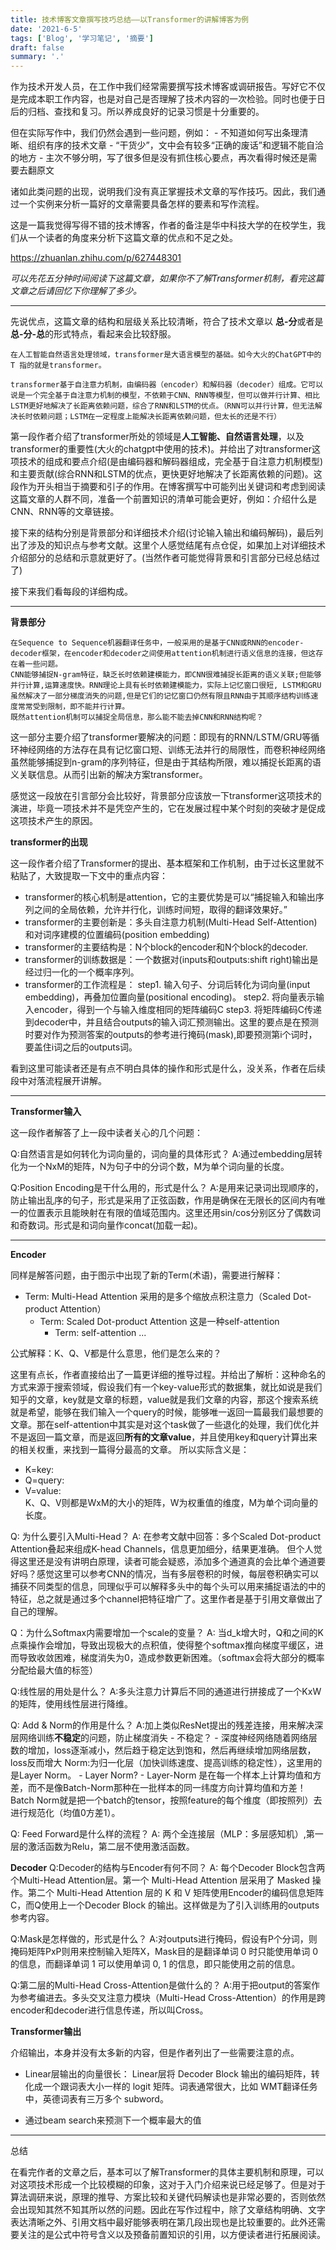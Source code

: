 ```yaml
---
title: 技术博客文章撰写技巧总结——以Transformer的讲解博客为例
date: '2021-6-5'
tags: ['Blog', '学习笔记', '摘要']
draft: false
summary: '.'
---
```


作为技术开发人员，在工作中我们经常需要撰写技术博客或调研报告。写好它不仅是完成本职工作内容，也是对自己是否理解了技术内容的一次检验。同时也便于日后的归档、查找和复习。所以养成良好的记录习惯是十分重要的。

但在实际写作中，我们仍然会遇到一些问题，例如：
    - 不知道如何写出条理清晰、组织有序的技术文章
    - “干货少”，文中会有较多“正确的废话”和逻辑不能自洽的地方
    - 主次不够分明，写了很多但是没有抓住核心要点，再次看得时候还是需要去翻原文

诸如此类问题的出现，说明我们没有真正掌握技术文章的写作技巧。因此，我们通过一个实例来分析一篇好的文章需要具备怎样的要素和写作流程。

这是一篇我觉得写得不错的技术博客，作者的备注是华中科技大学的在校学生，我们从一个读者的角度来分析下这篇文章的优点和不足之处。


https://zhuanlan.zhihu.com/p/627448301

*可以先花五分钟时间阅读下这篇文章，如果你不了解Transformer机制，看完这篇文章之后请回忆下你理解了多少。*


---
先说优点，这篇文章的结构和层级关系比较清晰，符合了技术文章以 **总-分**或者是 **总-分-总**的形式特点，看起来会比较舒服。


```
在人工智能自然语言处理领域，transformer是大语言模型的基础。如今大火的ChatGPT中的 T 指的就是transformer。

transformer基于自注意力机制，由编码器（encoder）和解码器（decoder）组成。它可以说是一个完全基于自注意力机制的模型，不依赖于CNN、RNN等模型，但可以做并行计算、相比LSTM更好地解决了长距离依赖问题，综合了RNN和LSTM的优点。（RNN可以并行计算，但无法解决长时依赖问题；LSTM在一定程度上能解决长距离依赖问题，但太长的还是不行）
```

第一段作者介绍了transformer所处的领域是**人工智能、自然语言处理**，以及transformer的重要性(大火的chatgpt中使用的技术)。并给出了对transformer这项技术的组成和要点介绍(是由编码器和解码器组成，完全基于自注意力机制模型)和主要贡献(综合RNN和LSTM的优点，更快更好地解决了长距离依赖的问题)。这段作为开头相当于摘要和引子的作用。在博客撰写中可能列出关键词和考虑到阅读这篇文章的人群不同，准备一个前置知识的清单可能会更好，例如：介绍什么是CNN、RNN等的文章链接。


接下来的结构分别是背景部分和详细技术介绍(讨论输入输出和编码解码)，最后列出了涉及的知识点与参考文献。这里个人感觉结尾有点仓促，如果加上对详细技术介绍部分的总结和示意就更好了。(当然作者可能觉得背景和引言部分已经总结过了)

接下来我们看每段的详细构成。

---
**背景部分**

```
在Sequence to Sequence机器翻译任务中，一般采用的是基于CNN或RNN的encoder-decoder框架，在encoder和decoder之间使用attention机制进行语义信息的连接，但这存在着一些问题。
CNN能够捕捉N-gram特征，缺乏长时依赖建模能力，即CNN很难捕捉长距离的语义关联;但能够并行计算,运算速度快。RNN理论上具有长时依赖建模能力，实际上记忆窗口很短, LSTM和GRU虽然解决了一部分梯度消失的问题,但是它们的记忆窗口仍然有限且RNN由于其顺序结构训练速度常常受到限制，即不能并行计算。
既然attention机制可以捕捉全局信息，那么能不能去掉CNN和RNN结构呢？

```
这一部分主要介绍了transformer要解决的问题：即现有的RNN/LSTM/GRU等循环神经网络的方法存在具有记忆窗口短、训练无法并行的局限性，而卷积神经网络虽然能够捕捉到n-gram的序列特征，但是由于其结构所限，难以捕捉长距离的语义关联信息。从而引出新的解决方案transformer。

感觉这一段放在引言部分会比较好，背景部分应该放一下transformer这项技术的演进，毕竟一项技术并不是凭空产生的，它在发展过程中某个时刻的突破才是促成这项技术产生的原因。


**transformer的出现**

这一段作者介绍了Transformer的提出、基本框架和工作机制，由于过长这里就不粘贴了，大致提取一下文中的重点内容：

- transformer的核心机制是attention，它的主要优势是可以“捕捉输入和输出序列之间的全局依赖，允许并行化，训练时间短，取得的翻译效果好。”
- transformer的主要创新是：多头自注意力机制(Multi-Head Self-Attention)和对词序建模的位置编码(position embedding)
- transformer的主要结构是：N个block的encoder和N个block的decoder.
- transformer的训练数据是：一个数据对(inputs和outputs:shift right)输出是经过归一化的一个概率序列。
- transformer的工作流程是：
    step1. 输入句子、分词后转化为词向量(input embedding)，再叠加位置向量(positional encoding)。
    step2. 将向量表示输入encoder，得到一个与输入维度相同的矩阵编码C
    step3. 将矩阵编码C传递到decoder中，并且结合outputs的输入词汇预测输出。这里的要点是在预测时要对作为预测答案的outputs的参考进行掩码(mask),即要预测第i个词时，要盖住i词之后的outputs词。

看到这里可能读者还是有点不明白具体的操作和形式是什么，没关系，作者在后续段中对落流程展开讲解。

---
**Transformer输入**

这一段作者解答了上一段中读者关心的几个问题：

Q:自然语言是如何转化为词向量的，词向量的具体形式？
A:通过embedding层转化为一个NxM的矩阵，N为句子中的分词个数，M为单个词向量的长度。

Q:Position Encoding是干什么用的，形式是什么？
A:是用来记录词出现顺序的，防止输出乱序的句子，形式是采用了正弦函数，作用是确保在无限长的区间内有唯一的位置表示且能映射在有限的值域范围内。这里还用sin/cos分别区分了偶数词和奇数词。形式是和词向量作concat(加载一起)。

---

**Encoder**

同样是解答问题，由于图示中出现了新的Term(术语)，需要进行解释：

- Term: Multi-Head Attention
    采用的是多个缩放点积注意力（Scaled Dot-product Attention）
    - Term: Scaled Dot-product Attention
        这是一种self-attention
        - Term: self-attention
            ...

公式解释：K、Q、V都是什么意思，他们是怎么来的？

这里有点长，作者直接给出了一篇更详细的推导过程。并给出了解析：这种命名的方式来源于搜索领域，假设我们有一个key-value形式的数据集，就比如说是我们知乎的文章，key就是文章的标题，value就是我们文章的内容，那这个搜索系统就是希望，能够在我们输入一个query的时候，能够唯一返回一篇最我们最想要的文章。那在self-attention中其实是对这个task做了一些退化的处理，我们优化并不是返回一篇文章，而是返回**所有的文章value**，并且使用key和query计算出来的相关权重，来找到一篇得分最高的文章。
所以实际含义是：
- K=key:
- Q=query:
- V=value:   
K、Q、V则都是WxM的大小的矩阵，W为权重值的维度，M为单个词向量的长度。

Q: 为什么要引入Multi-Head？
A: 在参考文献中回答：多个Scaled Dot-product Attention叠起来组成K-head Channels，信息更加细分，结果更准确。
但个人觉得这里还是没有讲明白原理，读者可能会疑惑，添加多个通道真的会比单个通道要好吗？感觉这里可以参考CNN的情况，当有多层卷积的时候，每层卷积确实可以捕获不同类型的信息，同理似乎可以解释多头中的每个头可以用来捕捉语法的中的特征，总之就是通过多个channel把特征增广了。这里作者是基于引用文章做出了自己的理解。

Q：为什么Softmax内需要增加一个scale的变量？
A: 当d_k增大时，Q和之间的K点乘操作会增加，导致出现极大的点积值，使得整个softmax推向梯度平缓区，进而导致收敛困难，梯度消失为0，造成参数更新困难。（softmax会将大部分的概率分配给最大值的标签）

Q:线性层的用处是什么？
A:多头注意力计算后不同的通道进行拼接成了一个KxW的矩阵，使用线性层进行降维。

Q: Add & Norm的作用是什么？
A:加上类似ResNet提出的残差连接，用来解决深层网络训练**不稳定**的问题，防止梯度消失
    - 不稳定？
    - 深度神经网络随着网络层数的增加，loss逐渐减小，然后趋于稳定达到饱和，然后再继续增加网络层数，loss反而增大
Norm:为归一化层（加快训练速度、提高训练的稳定性），这里用的是Layer Norm。
    - Layer Norm?
    - Layer-Norm 是在每一个样本上计算均值和方差，而不是像Batch-Norm那种在一批样本的同一纬度方向计算均值和方差！Batch Norm就是把一个batch的tensor，按照feature的每个维度（即按照列）去进行规范化（均值0方差1）。

Q: Feed Forward是什么样的流程？
A: 两个全连接层（MLP：多层感知机）,第一层的激活函数为Relu，第二层不使用激活函数。

**Decoder**
Q:Decoder的结构与Encoder有何不同？
A: 每个Decoder Block包含两个Multi-Head Attention层。第一个 Multi-Head Attention 层采用了 Masked 操作。第二个 Multi-Head Attention 层的 K 和 V 矩阵使用Encoder的编码信息矩阵C，而Q使用上一个Decoder Block 的输出。这样做是为了引入训练用的outputs参考内容。

Q:Mask是怎样做的，形式是什么？
A:对outputs进行掩码，假设有P个分词，则掩码矩阵PxP则用来控制输入矩阵X，Mask目的是翻译单词 0 时只能使用单词 0 的信息，而翻译单词 1 可以使用单词 0, 1 的信息，即只能使用之前的信息。


Q:第二层的Multi-Head Cross-Attention是做什么的？
A:用于把output的答案作为参考编进去。多头交叉注意力模块（Multi-Head Cross-Attention）的作用是跨encoder和decoder进行信息传递，所以叫Cross。

**Transformer输出**

介绍输出，本身并没有太多新的内容，但是作者列出了一些需要注意的点。

- Linear层输出的向量很长：
Linear层将 Decoder Block 输出的编码矩阵，转化成一个跟词表大小一样的 logit 矩阵。词表通常很大，比如 WMT翻译任务中，英德词表有三万多个 subword。

- 通过beam search来预测下一个概率最大的值

---
总结

在看完作者的文章之后，基本可以了解Transformer的具体主要机制和原理，可以对这项技术形成一个比较模糊的印象，这对于入门介绍来说已经足够了。但是对于算法调研来说，原理的推导、方案比较和关键代码解读也是非常必要的，否则依然会出现知其然不知其所以然的问题。因此在写作过程中，除了文章结构明确、文字表达清晰之外、引用文档中最好能够表明在第几段出现也是比较重要的。此外还需要关注的是公式中符号含义以及预备前置知识的引用，以方便读者进行拓展阅读。







    

